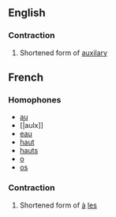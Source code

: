 ==English==
===Contraction===
# Shortened form of [[auxilary]]
==French==
===Homophones===
*[[au]]
*[|aulx]]
*[[eau]]
*[[haut]]
*[[hauts]]
*[[o]]
*[[os]]
===Contraction===
# Shortened form of [[à]] [[les]]